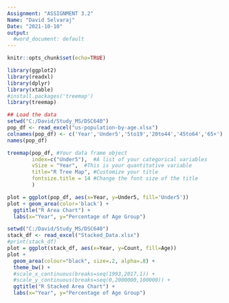 ---
Assignment: "ASSIGNMENT 3.2"
Name: "David Selvaraj"
Date: "2021-10-10"
output:
  #word_document: default
---

```{r setup, include=FALSE}
knitr::opts_chunk$set(echo=TRUE)
```

```{r, include=FALSE}
library(ggplot2)
library(readxl)
library(dplyr)
library(xtable)
#install.packages('treemap')
library(treemap)
```


```{r, echo=FALSE}
## Load the data
setwd("C:/David/Study_MS/DSC640")
pop_df <- read_excel("us-population-by-age.xlsx")
colnames(pop_df) <- c('Year','Under5','5to19','20to44','45to64','65+')
names(pop_df)
```


```{r, echo=FALSE}
treemap(pop_df, #Your data frame object
        index=c("Under5"),  #A list of your categorical variables
        vSize = "Year",  #This is your quantitative variable
        title="R Tree Map", #Customize your title
        fontsize.title = 14 #Change the font size of the title
        )
```

```{r, echo=FALSE}
plot = ggplot(pop_df, aes(x=Year, y=Under5, fill='Under5'))
plot + geom_area(color='black') +
  ggtitle("R Area Chart") +
  labs(x="Year", y="Percentage of Age Group")
```

```{r, echo=FALSE}
setwd("C:/David/Study_MS/DSC640")
stack_df <- read_excel("Stacked_Data.xlsx")
#print(stack_df)
plot = ggplot(stack_df, aes(x=Year, y=Count, fill=Age))
plot + 
  geom_area(colour="black", size=.2, alpha=.8) +
  theme_bw() +
  #scale_x_continuous(breaks=seq(1993,2017,1)) +
  #scale_y_continuous(breaks=seq(0,2000000,100000)) +
  ggtitle("R Stacked Area Chart") +
  labs(x="Year", y="Percentage of Age Group")
```